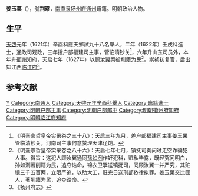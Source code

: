 '''姜玉菓'''（{{bd|？||？||}}），號'''荆璆'''，[[南直隶|南直隶]][[扬州府|扬州府]][[通州|通州]]竈籍。明朝政治人物。

==生平==
[[天啓|天啓]]元年（1621年）辛酉科應天鄉試九十八名舉人，二年（1622年）壬戌科進士，通政司观政，三年授户部福建司主事，管临清钞关<ref>《明熹宗哲皇帝实录卷之三十八》：天启三年九月，差户部福建司主事姜玉果管临清钞关，河南司主事何意赞理天津辽饷。</ref>，六年升山东司员外，本年升[[衢州|衢州]]知府，天启七年（1627年）以顾汝翼案被削籍为民<ref>《明熹宗哲皇帝实录卷之八十六》：天启七年七月，镇抚司奏问过走空诈骗犯人事。得旨：这犯人顾汝翼通同[[孫如洌|孫如洌]]作奸犯科，赃私毕露，既经究问明白，孙如洌著削籍为民，追夺诰命，锦衣卫拏送镇抚司，同顾汝翼一并严究，其赃银三千五百两，立限严追，以助大工，赃完日送刑部依律拟罪。姜玉菓交比匪人，著削籍为民，追夺诰命。</ref>。崇祯初复官，后出知江西[[临江府|临江府]]<ref>《扬州府志》</ref>。

==参考文献==
{{reflist}}

{{天啓二年壬戌科殿試金榜}}

{{Authority control}}

{{DEFAULTSORT:}}
[[Category:姜姓|Y]]
[[Category:南通人|Category:南通人]]
[[Category:天啓元年辛酉科舉人|Category:天啓元年辛酉科舉人]]
[[Category:竈籍進士|Category:竈籍進士]]
[[Category:明朝户部主事|Category:明朝户部主事]]
[[Category:明朝户部郎中|Category:明朝户部郎中]]
[[Category:明朝衢州府知府|Category:明朝衢州府知府]]
[[Category:明朝临江府知府|Category:明朝临江府知府]]


{{明朝官员小作品}}